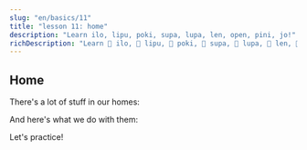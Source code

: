 ```yaml
---
slug: "en/basics/11"
title: "lesson 11: home"
description: "Learn ilo, lipu, poki, supa, lupa, len, open, pini, jo!"
richDescription: "Learn 󱤎 ilo, 󱤪 lipu, 󱥓 poki, 󱥥 supa, 󱤯 lupa, 󱤥 len, 󱥇 open, 󱥐 pini, 󱤓 jo!"
---
```



## Home

There's a lot of stuff in our homes:

<List>
  <Word sl="ilo" m="tool, like a hammer, fork, phone, app" />
  <Word sl="lipu" m="flat thing for 󱥡 sona, like paper, card, book, website" />
  <Word sl="poki" m="container, like a box, drawer, bottle" />
  <Word sl="supa" m="horizontal surface, like a shelf, desk, couch" />
  <Word sl="lupa" m="an opening, like a door, window, hole" />
  <Word sl="len" m="a cover, like clothes, shoes, blanket" />
</List>

And here's what we do with them:

<List>
  <Word sl="open" m="to begin, to open, to turn on" />
  <Word sl="pini" m="to end, to close, to turn off" />
  <Word sl="jo" m="to hold, to contain, to include" />
</List>

Let's practice!

<List>
  <Sentence sl="mi open e lupa." m="I open the door." />
  <Sentence sl="jan li pini e poki moku." m="The person closes the fridge." />
  <Sentence sl="lipu li lon supa lape." m="The book is on the bed." />
  <Sentence sl="poki mi li ken jo e len." m="My drawer may contain clothes." />
  <Sentence sl="ilo mi li wile e wawa." m="My phone requires electricity." />
</List>
